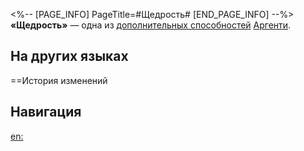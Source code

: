 <%-- [PAGE_INFO]
PageTitle=#Щедрость#
[END_PAGE_INFO] --%>
{{Навык Инфобокс
|Название         = Щедрость
|Изображение      = След Щедрость.png
|Персонаж         = Аргенти
|Тип              = Доп. способность
|Возвышение       = 4
|Длительность     = 
|Описание         = После того как противник вступает в бой, персонаж восстанавливает 2 ед. своей энергии.
|Свойство1        = 
|Масштабирование1 = 
}}
'''«Щедрость»''' — одна из [[дополнительная способность|дополнительных способностей]] [[Аргенти]].

==На других языках==
{{На других языках
|en   = Generosity
|zhs  = 慷慨
|zht  = 慷慨
|ja   = {{Rubi|慷慨|こうがい}}
|ko   = 너그러움
|es   = Generosidad
|fr   = Générosité
|ru   = Щедрость
|th   = Generosity
|vi   = Khảng Khái
|de   = Großmut
|id   = Generosity
|pt   = Generosidade
}}

==История изменений
{{История изменений|3.5}}

==Навигация==
{{Навык Навбокс|Аргенти}}

[[en:]]